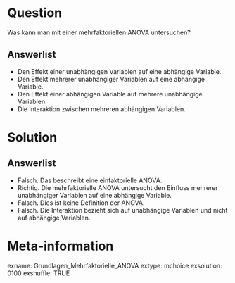 Question
========
Was kann man mit einer mehrfaktoriellen ANOVA untersuchen?

Answerlist
----------
* Den Effekt einer unabhängigen Variablen auf eine abhängige Variable.
* Den Effekt mehrerer unabhängiger Variablen auf eine abhängige Variable.
* Den Effekt einer abhängigen Variable auf mehrere unabhängige Variablen.
* Die Interaktion zwischen mehreren abhängigen Variablen.

Solution
========
Answerlist
----------
* Falsch. Das beschreibt eine einfaktorielle ANOVA.
* Richtig. Die mehrfaktorielle ANOVA untersucht den Einfluss mehrerer unabhängiger Variablen auf eine abhängige Variable.
* Falsch. Dies ist keine Definition der ANOVA.
* Falsch. Die Interaktion bezieht sich auf unabhängige Variablen und nicht auf abhängige Variablen.

Meta-information
================
exname: Grundlagen_Mehrfaktorielle_ANOVA
extype: mchoice 
exsolution: 0100
exshuffle: TRUE
